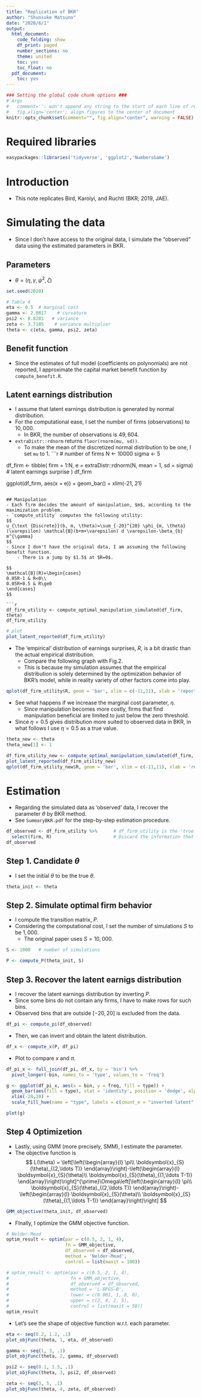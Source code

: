 ```yaml
---
title: "Replication of BKR"
author: "Shunsuke Matsuno"
date: "2020/6/1"
output:
  html_document:
    code_folding: show
    df_print: paged
    number_sections: no
    theme: united
    toc: yes
    toc_float: no
  pdf_document:
    toc: yes
---
```


```r
### Setting the global code chunk options ###
# Args
#   comment='': won't append any string to the start of each line of results
#   fig.align='center': align figures to the center of document
knitr::opts_chunk$set(comment="", fig.align="center", warning = FALSE)
```
# Required libraries
```r
easypackages::libraries('tidyverse', 'ggplot2','NumbersGame')
```


# Introduction
- This note replicates Bird, Karolyi, and Ruchti (BKR; 2019, JAE).

# Simulating the data
- Since I don't have access to the original data, I simulate the "observed" data using the estimated parameters in BKR.

## Parameters
- $\theta = (\eta, \gamma, \psi^2, \zeta)$
```r
set.seed(2020)

# Table 4
eta <- 0.5  # marginal cost
gamma <- 2.0817    # curvature
psi2 <- 0.8201   # variance
zeta <- 3.7105    # variance multiplier
theta <- c(eta, gamma, psi2, zeta)

```
## Benefit function
- Since the estimates of full model (coefficients on polynomials) are not reported, I approximate the capital market benefit function by `compute_benefit.R`.

## Latent earnings distribution
- I assume that latent earnings distribution is generated by normal distribution.
- For the computational ease, I set the number of firms (observations) to $10,000$.
    - In BKR, the number of observations is $49,604$.
- `extraDistr::rdnorm` returns `floor(rnorm(mu, sd))`. 
    - To make the mean of the discretized normal distribution to be one, I set `mu` to 1.
```r
# number of firms
N <- 10000
sigma <- 5

df_firm <- tibble(
  firm = 1:N,
  e = extraDistr::rdnorm(N, mean = 1, sd = sigma) # latent earnings surprise
  ) 
df_firm

ggplot(df_firm, aes(x = e)) +
  geom_bar() +
  xlim(-21, 21)
```

## Manipulation
- Each firm decides the amount of manipulation, $m$, according to the maximization problem.
- `compute_utility` computes the following utility:
$$
u_{\text {Discrete}}(b, m, \theta)=\sum_{-20}^{20} \phi_{m, \theta}(\varepsilon) \mathcal{B}(b+m+\varepsilon) d \varepsilon-\beta_{b} m^{\gamma}
$$
- Since I don't have the original data, I am assuming the following benefit function.
    - There is a jump by $1.5$ at $R=0$.
    
$$
\mathcal{B}(R)=\begin{cases}
0.05R-1 & R<0\\
0.05R+0.5 & R\ge0
\end{cases}
$$

```r
df_firm_utility <- compute_optimal_manipulation_simulated(df_firm, theta)
df_firm_utility
```

```r
# plot
plot_latent_reported(df_firm_utility)
```

- The 'empirical' distribution of earnings surprises, $R$, is a bit drastic than the actual empirical distribution.
    - Compare the following graph with Fig.2.
    - This is because my simulation assumes that the empirical distribution is solely determined by the optimization behavior of BKR's model, while in reality variety of other factors come into play.
    
```r
qplot(df_firm_utility$R, geom = 'bar', xlim = c(-11,11), xlab = 'reported')
```

- See what happens if we increase the marginal cost parameter, $\eta$.
    - Since manipulation becomes more costly, firms that find manipulation beneficial are limited to just below the zero threshold.
- Since $\eta = 0.5$ gives distribution more suited to observed data in BKR, in what follows I use $\eta = 0.5$ as a true value.
```r
theta_new <- theta
theta_new[1] <- 1

df_firm_utility_new <- compute_optimal_manipulation_simulated(df_firm, theta = theta_new)
plot_latent_reported(df_firm_utility_new)
qplot(df_firm_utility_new$R, geom = 'bar', xlim = c(-11,11), xlab = 'reported')
```

# Estimation
- Regarding the simulated data as 'observed' data, I recover the parameter $\theta$ by BKR method.
- See `SummaryBKR.pdf` for the step-by-step estimation procedure.
```r
df_observed <- df_firm_utility %>%      # df_firm_utility is the 'true' data
  select(firm, R)                       # Discard the information that cannot be observed (by researcher)
df_observed
```
## Step 1. Candidate $\theta$
- I set the initial $\theta$ to be the true $\theta$.
```r
theta_init <- theta
```

## Step 2. Simulate optimal firm behavior
- I compute the transition matrix, $P$.
- Considering the computational cost, I set the number of simulations $S$ to be $1,000$.
    - The original paper uses $S=10,000$.
  
```r
S <- 1000   # number of simulations

P <- compute_P(theta_init, S)
```


## Step 3. Recover the latent earnigs distribution
- I recover the latent earnings distribution by inverting $P$.
- Since some bins do not contain any firms, I have to make rows for such bins.
- Observed bins that are outside $[-20,20]$ is excluded from the data.
```r
df_pi <- compute_pi(df_observed)
```


- Then, we can invert and obtain the latent distribution.

```r
df_x <- compute_x(P, df_pi)
```


- Plot to compare $x$ and $\pi$.

```r
df_pi_x <- full_join(df_pi, df_x, by = 'bin') %>% 
  pivot_longer(-bin, names_to = 'type', values_to = 'freq')

g <- ggplot(df_pi_x, aes(x = bin, y = freq, fill = type)) +
  geom_bar(aes(fill = type), stat = 'identity', position = 'dodge', alpha =0.7)+
  xlim(-20,20) +
  scale_fill_hue(name = "type", labels = c(count_e = "inverted latent", count_R ='reported'))

plot(g)
```

## Step 4 Optimizetion
- Lastly, using GMM (more precisely, SMM), I estimate the parameter.
- The objective function is 
$$
L(\theta) = \left[\left(\begin{array}{l}
\pi\\
\boldsymbol{x}_{S}(\theta)_{(2,\ldots T)}
\end{array}\right)-\left(\begin{array}{l}
\boldsymbol{x}_{S}(\theta)\\
\boldsymbol{x}_{S}(\theta)_{(1,\ldots T-1)}
\end{array}\right)\right]^{\prime}\Omega\left[\left(\begin{array}{l}
\pi\\
\boldsymbol{x}_{S}(\theta)_{(2,\ldots T)}
\end{array}\right)-\left(\begin{array}{l}
\boldsymbol{x}_{S}(\theta)\\
\boldsymbol{x}_{S}(\theta)_{(1,\ldots T-1)}
\end{array}\right)\right]
$$
```r
GMM_objective(theta_init, df_observed)
```

- FInally, I optimize the GMM objective function.
```r
# Nelder-Mead
optim_result <- optim(par = c(0.5, 2, 1, 4),
                      fn = GMM_objective,
                      df_observed = df_observed,
                      method = 'Nelder-Mead',
                      control = list(maxit = 100))

# optim_result <- optim(par = c(0.5, 2, 1, 4),
#                       fn = GMM_objective,
#                       df_observed = df_observed,
#                       method = 'L-BFGS-B',
#                       lower = c(0.001, 1, 0, 0),
#                       upper = c(2, 4, 2, 5),
#                       control = list(maxit = 50))
optim_result
```

- Let's see the shape of objective function w.r.t. each parameter.
```r
eta <- seq(0.2, 1.2, .1)
plot_objFunc(theta, 1, eta, df_observed)

gamma <- seq(1, 3, .1)
plot_objFunc(theta, 2, gamma, df_observed)

psi2 <- seq(0.1, 1.5, .1)
plot_objFunc(theta, 3, psi2, df_observed)

zeta <- seq(3, 5, .1)
plot_objFunc(theta, 4, zeta, df_observed)

```

